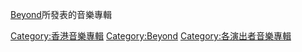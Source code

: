 [[Beyond|Beyond]]所發表的音樂專輯
{{catmore}}

[[Category:香港音樂專輯|Category:香港音樂專輯]]
[[Category:Beyond|Category:Beyond]]
[[Category:各演出者音樂專輯|Category:各演出者音樂專輯]]